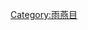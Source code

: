 {{catmore}}
{{Commons cat|Hemiprocnidae}}
{{Commonscat|Hemiprocnidae}}

[[Category:雨燕目|Category:雨燕目]]